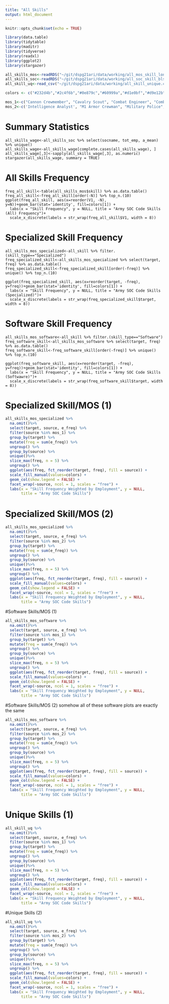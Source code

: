 ```yaml
---
title: "All Skills"
output: html_document
---
```


```r
knitr::opts_chunk$set(echo = TRUE)

library(data.table)
library(tidytable)
library(maditr)
library(tidyverse)
library(readxl)
library(ggplot2)
library(stargazer)

all_skills_mos<-readRDS("~/git/dspg21ari/data/working/all_mos_skill_long.Rds") %>% as.data.table()
all_skills_soc<-readRDS("~/git/dspg21ari/data/working/all_soc_skill_bls_long.Rds") %>% as.data.table()
all_skill_uq<-read_csv("~/git/dspg21ari/data/working/all_skill_unique.csv")

colors <- c("#232d4b","#2c4f6b","#0e879c","#60999a","#d1e0bf","#d9e12b","#e6ce3a","#e6a01d","#e57200","#fdfdfd")

mos_1<-c("Cannon Crewmember", "Cavalry Scout", "Combat Engineer", "Combat Medic Specialist", "Infantryman")
mos_2<-c('Intelligence Analyst', "M1 Armor Crewman", "Military Police", "Unit Supply Specialist", "Wheeled Vehicle Repairer")

```


# Summary Statistics
```All
all_skills_wage<-all_skills_soc %>% select(socname, tot_emp, a_mean) %>% unique()
all_skills_wage<-all_skills_wage[complete.cases(all_skills_wage), ]
all_skills_wage[,3]<-sapply(all_skills_wage[,3], as.numeric)
stargazer(all_skills_wage, summary = TRUE)
```

# All Skills Frequency
```All
freq_all_skill<-table(all_skills_mos$skill) %>% as.data.table()
freq_all_skill<-freq_all_skill[order(-N)] %>% top_n.(10)
ggplot(freq_all_skill, aes(x=reorder(V1, -N), y=N))+geom_bar(stat='identity', fill=colors[1]) +
  labs(x = "Skill Frequency", y = NULL, title = "Army SOC Code Skills (All) Frequency")+
  scale_x_discrete(labels = str_wrap(freq_all_skill$V1, width = 8))
```

# Specialized Skill Frequency
```Specialized
all_skills_mos_specialized<-all_skill %>% filter.(skill_type=="Specialized")
freq_specialized_skill<-all_skills_mos_specialized %>% select(target, freq) %>% as.data.table()
freq_specialized_skill<-freq_specialized_skill[order(-freq)] %>% unique() %>% top_n.(10)

ggplot(freq_specialized_skill, aes(x=reorder(target, -freq), y=freq))+geom_bar(stat='identity', fill=colors[1]) +
  labs(x = "Skill Frequency", y = NULL, title = "Army SOC Code Skills (Specialized)")+
  scale_x_discrete(labels = str_wrap(freq_specialized_skill$target, width = 8))
```

# Software Skill Frequency
```Specialized
all_skills_mos_software<-all_skill %>% filter.(skill_type=="Software")
freq_software_skill<-all_skills_mos_software %>% select(target, freq) %>% as.data.table()
freq_software_skill<-freq_software_skill[order(-freq)] %>% unique() %>% top_n.(10)

ggplot(freq_software_skill, aes(x=reorder(target, -freq), y=freq))+geom_bar(stat='identity', fill=colors[1]) +
  labs(x = "Skill Frequency", y = NULL, title = "Army SOC Code Skills (Softwawre)")+
  scale_x_discrete(labels = str_wrap(freq_software_skill$target, width = 8))
```

# Specialized Skill/MOS (1)
```r
all_skills_mos_specialized %>%
  na.omit()%>%
  select(target, source, e_freq) %>%
  filter(source %in% mos_1) %>%
  group_by(target) %>%
  mutate(freq = sum(e_freq)) %>%
  ungroup() %>%
  group_by(source) %>%
  unique()%>%
  slice_max(freq, n = 5) %>%
  ungroup() %>%
  ggplot(aes(freq, fct_reorder(target, freq), fill = source)) +
  scale_fill_manual(values=colors) +
  geom_col(show.legend = FALSE) +
  facet_wrap(~source, ncol = 1, scales = "free") +
  labs(x = "Skill Frequency Weighted by Employment", y = NULL,
       title = "Army SOC Code Skills")
```

# Specialized Skill/MOS (2)
```r
all_skills_mos_specialized %>%
  na.omit()%>%
  select(target, source, e_freq) %>%
  filter(source %in% mos_2) %>%
  group_by(target) %>%
  mutate(freq = sum(e_freq)) %>%
  ungroup() %>%
  group_by(source) %>%
  unique()%>%
  slice_max(freq, n = 5) %>%
  ungroup() %>%
  ggplot(aes(freq, fct_reorder(target, freq), fill = source)) +
  scale_fill_manual(values=colors) +
  geom_col(show.legend = FALSE) +
  facet_wrap(~source, ncol = 1, scales = "free") +
  labs(x = "Skill Frequency Weighted by Employment", y = NULL,
       title = "Army SOC Code Skills")

```

#Software Skills/MOS (1)
```r
all_skills_mos_software %>%
  na.omit()%>%
  select(target, source, e_freq) %>%
  filter(source %in% mos_1) %>%
  group_by(target) %>%
  mutate(freq = sum(e_freq)) %>%
  ungroup() %>%
  group_by(source) %>%
  unique()%>%
  slice_max(freq, n = 5) %>%
  ungroup() %>%
  ggplot(aes(freq, fct_reorder(target, freq), fill = source)) +
  scale_fill_manual(values=colors) +
  geom_col(show.legend = FALSE) +
  facet_wrap(~source, ncol = 1, scales = "free") +
  labs(x = "Skill Frequency Weighted by Employment", y = NULL,
       title = "Army SOC Code Skills")
```

#Software Skills/MOS (2)
somehow all of these software plots are exactly the same
```r
all_skills_mos_software %>%
  na.omit()%>%
  select(target, source, e_freq) %>%
  filter(source %in% mos_2) %>%
  group_by(target) %>%
  mutate(freq = sum(e_freq)) %>%
  ungroup() %>%
  group_by(source) %>%
  unique()%>%
  slice_max(freq, n = 5) %>%
  ungroup() %>%
  ggplot(aes(freq, fct_reorder(target, freq), fill = source)) +
  scale_fill_manual(values=colors) +
  geom_col(show.legend = FALSE) +
  facet_wrap(~source, ncol = 1, scales = "free") +
  labs(x = "Skill Frequency Weighted by Employment", y = NULL,
       title = "Army SOC Code Skills")
```

# Unique Skills (1)
```r
all_skill_uq %>%
  na.omit()%>%
  select(target, source, e_freq) %>%
  filter(source %in% mos_1) %>%
  group_by(target) %>%
  mutate(freq = sum(e_freq)) %>%
  ungroup() %>%
  group_by(source) %>%
  unique()%>%
  slice_max(freq, n = 5) %>%
  ungroup() %>%
  ggplot(aes(freq, fct_reorder(target, freq), fill = source)) +
  scale_fill_manual(values=colors) +
  geom_col(show.legend = FALSE) +
  facet_wrap(~source, ncol = 1, scales = "free") +
  labs(x = "Skill Frequency Weighted by Employment", y = NULL,
       title = "Army SOC Code Skills")
```

#Unique Skills (2)
```r
all_skill_uq %>%
  na.omit()%>%
  select(target, source, e_freq) %>%
  filter(source %in% mos_2) %>%
  group_by(target) %>%
  mutate(freq = sum(e_freq)) %>%
  ungroup() %>%
  group_by(source) %>%
  unique()%>%
  slice_max(freq, n = 5) %>%
  ungroup() %>%
  ggplot(aes(freq, fct_reorder(target, freq), fill = source)) +
  scale_fill_manual(values=colors) +
  geom_col(show.legend = FALSE) +
  facet_wrap(~source, ncol = 1, scales = "free") +
  labs(x = "Skill Frequency Weighted by Employment", y = NULL,
       title = "Army SOC Code Skills")
```


